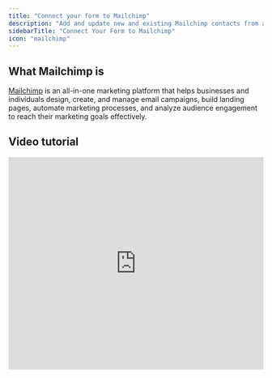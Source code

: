 ```yaml
---
title: "Connect your form to Mailchimp"
description: "Add and update new and existing Mailchimp contacts from a Fillout form to grow your newsletter audience. Set audience fields and add tags to contacts based on conditions in your form."
sidebarTitle: "Connect Your Form to Mailchimp"
icon: "mailchimp"
---
```


## What Mailchimp is

[Mailchimp](http://mailchimp.com/) is an all-in-one marketing platform that helps businesses and individuals design, create, and manage email campaigns, build landing pages, automate marketing processes, and analyze audience engagement to reach their marketing goals effectively.

## Video tutorial

<Frame>
  <iframe class="notion-asset-object-fit" src="https://www.loom.com/embed/fe29e184935b49faa0f567a75464f4cd?hideEmbedTopBar=true" title="iframe video" frameborder="0" allowfullscreen loading="lazy" scrolling="auto" width="100%" height="420" />
</Frame>

## How it works

### 1. Link your Fillout form to Mailchimp

Click **Integrate** from the top menu followed by `Mailchimp`.

<Frame>
  ![Screenshot of the Fillout form creation page](/images/Screenshot2025-02-17at10.51.28AM.png)
</Frame>

<Check>
  **Important:** When creating your form, make sure to set the email, name, and other fields you would like to link to your Mailchimp mailing list to **required**.
</Check>

Choose which **account** and **audience** you would like to create or update contacts in, then click `Continue`.

### 2. Map your form fields in **Fillout**

Match the fields in your Fillout form to the corresponding fields in your Mailchimp audience. For example, link the email address field by its respective question.

<Frame>
  ![Screenshot of the Fillout form creation page](/images/Screenshot2025-02-17at10.58.41AM.png)
</Frame>

### 3. Publish and share

`Publish` your form once everything’s set. Answers from new submissions will now appear in your Mailchimp audience list. If a contact with the provided email address already exists, Fillout will automatically update the existing contact's information.

## Add tags

You can add Mailchimp tags to new contacts automatically to help segment your email audiences. `+ Add tag` and choose from the dropdown.

<Frame>
  ![Screenshot of the Fillout form creation page](/images/Screenshot2025-02-17at11.09.02AM.png)
</Frame>

To add a tag to specific contacts, toggle the `Add contionally?` switch. `Set conditional logic` and choose when to apply it. For example, tagging users with their occupation.

Remember to click `Publish` on the upper right corner after making any changes to the integration.

## Specify a condition

You can run your integration only when a specific condition is met. Check out this [guide](/help/conditional-integration).

## Related articles

<CardGroup cols={3}>
  <Card title="Condition groups" icon="table-tree" iconType="regular" color="#FFC738" href="/help/condition-logic-groups">
    Use nested logic to show, hide and validate fields based on multiple conditions.
  </Card>
  <Card title="Page logic" icon="diagram-project" iconType="regular" color="#FFC738" href="/help/page-logic">
    Hide or show certain pages or custom endings based on respondent input.
  </Card>
  <Card title="Calculations and variables" icon="calculator-simple" iconType="regular" color="#FFC738" href="/help/calculations">
    Calculate prices for order forms, compute quiz scores, and more.
  </Card>
</CardGroup>